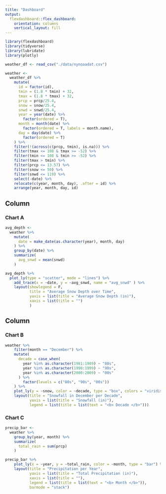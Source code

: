 ```yaml
---
title: "Dashboard"
output: 
  flexdashboard::flex_dashboard:
    orientation: columns
    vertical_layout: fill
---
```


```r
library(flexdashboard)
library(tidyverse)
library(lubridate)
library(plotly)

weather_df <- read_csv("./data/nynoaadat.csv")

weather <-
  weather_df %>% 
    mutate(
      id = factor(id), 
      tmin = (1.8 * tmin) + 32, 
      tmax = (1.8 * tmax) + 32,
      prcp = prcp/25.4,
      snow = snow/25.4,
      snwd = snwd/25.4,
      year = year(date) %>% 
        factor(ordered = T), 
      month = month(date) %>%
        factor(ordered = T, labels = month.name),
      day = day(date) %>% 
        factor(ordered = T)
    ) %>% 
    filter(!(across(c(prcp, tmin), is.na))) %>% 
    filter(tmax <= 108 & tmax >= -52) %>% 
    filter(tmin <= 108 & tmin >= -52) %>% 
    filter(tmax > tmin) %>% 
    filter(prcp <= 13.57) %>% 
    filter(snow <= 50) %>% 
    filter(snwd <= 119) %>% 
    select(-date) %>% 
    relocate(c(year, month, day), .after = id) %>% 
    arrange(year, month, day, id)
```

Column {data-width=650}
-----------------------------------------------------------------------

### Chart A

```r
avg_depth <-
  weather %>% 
    mutate(
      date = make_date(as.character(year), month, day)
    ) %>% 
    group_by(date) %>% 
    summarize(
      avg_snwd = mean(snwd)
    )

avg_depth %>% 
  plot_ly(type = "scatter", mode = "lines") %>%
    add_trace(x = ~date, y = ~avg_snwd, name = "avg_snwd" ) %>%
    layout(showlegend = F, 
           title = "Average Snow Depth over Time",
           yaxis = list(title = "Average Snow Depth (in)"),
           xaxis = list(title = "")
           )
```

Column {data-width=350}
-----------------------------------------------------------------------

### Chart B

```r
weather %>% 
    filter(month == "December") %>% 
    mutate(
      decade = case_when(
        year %in% as.character(1981:1989) ~ "80s", 
        year %in% as.character(1990:1999) ~ "90s", 
        year %in% as.character(2000:2009) ~ "00s"
      ) %>% 
        factor(levels = c("80s", "90s", "00s"))
    ) %>% 
    plot_ly(y = ~snow, color = ~decade, type = "box", colors = "viridis") %>% 
    layout(title = "Snowfall in December per Decade", 
           yaxis = list(title = "Snowfall (in)"), 
           legend = list(title = list(text = "<b> Decade </b>")))
```

### Chart C

```r
precip_bar <-
  weather %>% 
    group_by(year, month) %>% 
    summarize(
      total_rain = sum(prcp)
    )

precip_bar %>% 
    plot_ly(x = ~year, y = ~total_rain, color = ~month, type = "bar") %>% 
    layout(title = "Precipitation per Year",
           yaxis = list(title = "Total Precipitation (in)"),
           xaxis = list(title = ""),
           legend = list(title = list(text = "<b> Month </b>")),
           barmode = "stack")
```
